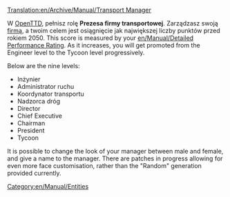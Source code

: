 [[Translation:en/Archive/Manual/Transport Manager]]
{{pl/Tłumaczenie|oryg. = en/Archive/Manual/Transport Manager
|z     = en
|na    = pl
|Postępy = 50
}}

W [[pl/Manual/Main Page|OpenTTD]], pełnisz rolę '''Prezesa firmy transportowej'''. Zarządzasz swoją [[pl/Manual/Firma transportowa|firmą]], a twoim celem jest osiągnięcie jak największej liczby punktów przed rokiem 2050. This score is measured by your [[en/Manual/Detailed Performance Rating]]. As it increases, you will get promoted from the Engineer level to the Tycoon level progressively. 

Below are the nine levels:
*Inżynier
*Administrator ruchu
*Koordynator transportu
*Nadzorca dróg
*Director
*Chief Executive
*Chairman
*President
*Tycoon

It is possible to change the look of your manager between male and female, and give a name to the manager. There are patches in progress allowing for even more face customisation, rather than the "Random" generation provided currently.

[[Category:en/Manual/Entities]]